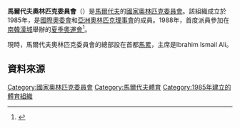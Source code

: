 {{NoteTA
|1=zh-cn:马累; zh-hant:馬律; zh-tw:馬利; zh-hk:馬累;
}}
{{Infobox National Olympic Committee
| title = 馬爾代夫奧林匹克委員會
| logo = Maldives Olympic Committee logo.svg
| 國家或地區 = MDV
| 國家或地區編碼 = MDV
| 成立日期 = 1985年
| 加入國際奧委會 = 1985年
| 所屬成員 = OCA
| 總部 = 馬爾代夫[[馬累|馬累]]
| 會長 = Ibrahim Ismail Ali
| 秘書長 =
| 網頁 = 
}}

'''馬爾代夫奧林匹克委員會'''（{{lang|en|Maldives Olympic Committee}}）是[[馬爾代夫|馬爾代夫]]的[[國家奧林匹克委員會|國家奧林匹克委員會]]。該組織成立於1985年，是[[國際奧委會|國際奧委會]]和[[亞洲奧林匹克理事會|亞洲奧林匹克理事會]]的成員。1988年，首度派員參加在[[南韓|南韓]][[漢城|漢城]]舉辦的[[1988年夏季奧林匹克運動會|夏季奧運會]]<ref>{{Cite web |url=http://www.sports-reference.com/olympics/countries/MDV/ |title=Maldives |access-date=2014-02-09 |archive-url=https://web.archive.org/web/20090220002541/http://www.sports-reference.com/olympics/countries/MDV/ |archive-date=2009-02-20 |dead-url=yes }}</ref>。

現時，馬爾代夫奧林匹克委員會的總部設在首都[[馬累|馬累]]，主席是Ibrahim Ismail Ali。

==資料來源==
{{reflist}}

{{OCA}}

[[Category:國家奧林匹克委員會|Category:國家奧林匹克委員會]]
[[Category:馬爾代夫體育|Category:馬爾代夫體育]]
[[Category:1985年建立的體育組織|Category:1985年建立的體育組織]]